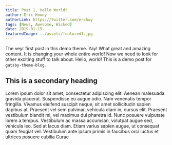 ```yaml
---
title: Post 1, Hello World!
author: Eric Howey
authorLink: https://twitter.com/erchwy
tags: [News, Awesome, Wicked]
date: 2019-01-15
featuredImage: ../assets/featured1.jpg
---
```


The veyr first post in this demo theme. Yay! What great and amazing content. It is changing your whole entire world! Now we need to look for other exciting stuff to talk about. Hello, world! This is a demo post for `gatsby-theme-blog`.

## This is a secondary heading

Lorem ipsum dolor sit amet, consectetur adipiscing elit. Aenean malesuada gravida placerat. Suspendisse eu augue odio. Nam venenatis tempor fringilla. Vivamus eleifend suscipit neque, sit amet sollicitudin sapien dapibus at. Praesent vel sem pulvinar, vehicula diam in, cursus elit. Praesent vestibulum blandit mi, vel maximus dui pharetra id. Nunc posuere vulputate lorem a tempus. Vestibulum ac massa accumsan, volutpat augue sed, vehicula leo. Sed at lacus diam. Etiam varius sapien augue, ut consequat quam feugiat vel. Vestibulum ante ipsum primis in faucibus orci luctus et ultrices posuere cubilia Curae
